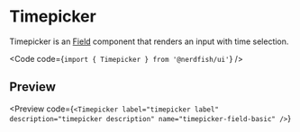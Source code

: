 
# Timepicker

Timepicker is an [Field](/field) component that renders an input with time
selection.

<Code code={`import { Timepicker } from '@nerdfish/ui'`} />

## Preview

<Preview
  code={`<Timepicker
  label="timepicker label"
  description="timepicker description"
  name="timepicker-field-basic"
/>`}
>
  <div className="space-y-2">
    <Timepicker
      label="timepicker label"
      description="timepicker description"
      name="timepicker-field-basic"
    />
  </div>
</Preview>
